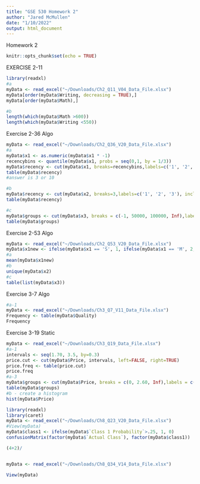 ```yaml
---
title: "GSE 530 Homework 2"
author: "Jared McMullen"
date: "1/10/2022"
output: html_document
---
```


Homework 2

```r
knitr::opts_chunk$set(echo = TRUE)
```


EXERCISE 2-11
```r
library(readxl)
#a
myData <- read_excel("~/Downloads/Ch2_Q11_V04_Data_File.xlsx")
myData[order(myData$Writing, decreasing = TRUE),]
myData[order(myData$Math),]

#b
length(which(myData$Math >600))
length(which(myData$Writing <550))
```

Exercise 2-36 Algo
```r
myData <- read_excel("~/Downloads/Ch2_Q36_V20_Data_File.xlsx")
#a
myData$x1 <- as.numeric(myData$x1 * -1)
recencybins <- quantile(myData$x1, probs = seq(0,1, by = 1/3))
myData$recency <- cut(myData$x1, breaks=recencybins,labels=c('1', '2', '3'), include.lowest=TRUE, right=FALSE)
table(myData$recency)
#answer is 3 or 10

#b
myData$recency <- cut(myData$x2, breaks=3,labels=c('1', '2', '3'), include.lowest=TRUE, right=FALSE)
table(myData$recency)

#c
myData$groups <- cut(myData$x3, breaks = c(-1, 50000, 100000, Inf),labels = c('1', '2', '3'))
table(myData$groups)
```

Exercise 2-53 Algo

```r
myData <- read_excel("~/Downloads/Ch2_Q53_V20_Data_File.xlsx")
myData$x1new <- ifelse(myData$x1 == 'S', 1, ifelse(myData$x1 == 'M', 2, ifelse(myData$x1 == 'L', 3,0)))
#a
mean(myData$x1new)
#b
unique(myData$x2)
#c
table(list(myData$x3))
```

Exercise 3-7 Algo
```r
#a-1
myData <- read_excel("~/Downloads/Ch3_Q7_V11_Data_File.xlsx")
Frequency <- table(myData$Quality)
Frequency
```

Exercise 3-19 Static
```r
myData <- read_excel("~/Downloads/Ch3_Q19_Data_File.xlsx")
#a-1
intervals <- seq(1.70, 3.5, by=0.3)
price.cut <- cut(myData$Price, intervals, left=FALSE, right=TRUE)
price.freq <- table(price.cut)
price.freq
#a-3
myData$groups <- cut(myData$Price, breaks = c(0, 2.60, Inf),labels = c('1', '2'))
table(myData$groups)
#b - create a histogram
hist(myData$Price)
```


```r
library(readxl)
library(caret)
myData <- read_excel("~/Downloads/Ch8_Q23_V20_Data_File.xlsx")
#View(myData)
myData$class1 <- ifelse(myData$`Class 1 Probability`>.25, 1, 0)
confusionMatrix(factor(myData$`Actual Class`), factor(myData$class1))

```

```r
(4+2)/


myData <- read_excel("~/Downloads/Ch8_Q34_V14_Data_File.xlsx")

View(myData)


```
